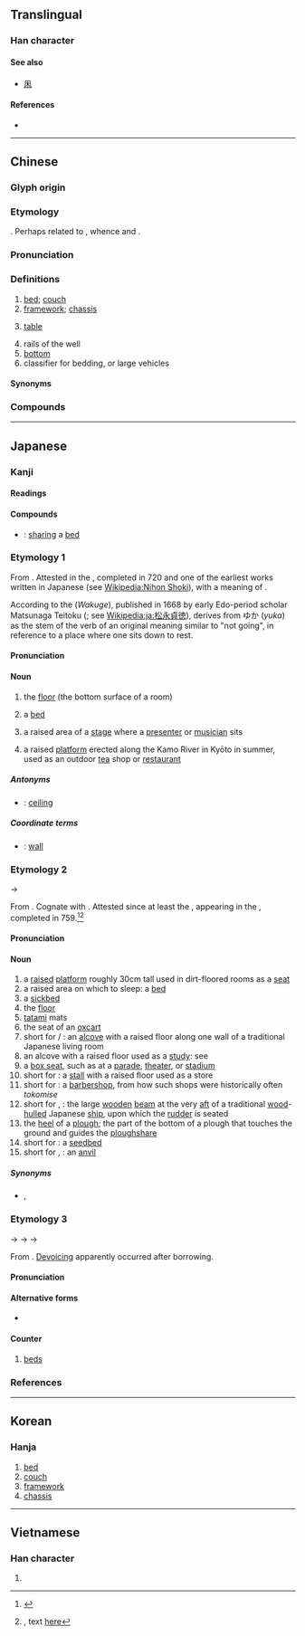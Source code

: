 {{also|牀}}
{{character info/new}}
==Translingual==
{{stroke order|strokes=7}}

===Han character===
{{Han char|rn=53|rad=广|as=04|sn=7|four=00294|canj=ID,XID|ids=⿸广木}}

====See also====
* {{l|mul|麻}} [[凩]]

====References====
* {{Han ref|kx=0343.240|dkj=09242|dj=0653.120|hdz=20873.200|uh=5E8A|ud=24202|bh=A7C9|bd=42953}}

----

==Chinese==
{{zh-forms|t2=牀}}

===Glyph origin===
{{Han etym}}

===Etymology===
{{unknown|zh}}. Perhaps related to {{cog|mkh-vie-pro|*k-ɟəːŋ||bed}}, whence {{cog|vi|giường}} and {{cog|scb|kəcɨːŋ²}}.

===Pronunciation===
{{zh-pron
|m=chuáng
|c=cong4
|h=pfs=chhòng
|md=chòng
|mn=chhn̂g/sn̂g/chhông
|mn_note=chhn̂g, sn̂g - vernacular; chhông - literary
|w=3zaan
|mc=y
|oc=y
|cat=n,cls
}}
{{rfp|zhx-teo}}

===Definitions===
{{zh-hanzi}}

# [[bed]]; [[couch]] {{zh-mw|張}}
# [[framework]]; [[chassis]]
# {{lb|zh|Teochew}} [[table]]
# rails of the well
# [[bottom]]
# classifier for bedding, or large vehicles

====Synonyms====
{{zh-dial}}
{{zh-dial|桌子}}
===Compounds===
{{zh-der|起床:to get up|床鋪:bed|床單:bed sheet|賴床|懶床|上床|床架:bed frame|溫床|眠床|一床一臥|一床三放|一床兩好|上下床|下床|下床氣|交床|供床|倒枕捶床|倒枕搥床|停床|冰床|冷床|剪床|匟床|匡床|匣床|印床|吃床腿|吊床|同床各夢|同床異夢|單人床|坐床|坐床富貴|坐床撒帳|坦腹東床|夜雨對床|女床|安床|家庭病床|對床夜語|對床風雨|小床|尿床|岩床|帆布床|床上功夫|床上安床|床上施床|床下安床|床位|床公床婆|床子|床屋|床帳|床幃|床板|床楞|床榻|床母|床沿|床笫|床笫之私|床罩|床腳|床蓐|床蝨|床褥|床頭|床頭人|床頭櫃|床頭金盡|彈簧床|循衣摸床|怯床|打枕捶床|扶床|抱角床|押床|拉床|拔步床|拖床|捉奸見床|捶床拍枕|捶床搗枕|搗枕搥床|據床指麾|東床|東床坦腹|東床嬌婿|東床嬌客|東床快婿|植床|椎床倒枕|榨床|榻床|樂床|機床|櫺床|水床|水晶床|沖床|沙發床|河床|海床|灶床|牙床|瓦灶繩床|疊床架屋|病床|石床|砂礫礦床|磨床|礤床兒|礦床|禪床|笭床|筆床|繡床|繩床|繩床瓦灶|羊肉床子|胡床|臥床|臥病在床|臨床|臨床實驗|臨床經驗|臨床醫學|苗床|著床|藜床|虎床|行軍床|認床|象床|跋步床|踏床|踏步床|車床|軟床|轄床|鉋床|銑床|鋪床|鋸床|鏇床子|鏜床|鑽床|陪床的|雞骨支床|靈床|頂子床|風雨對床|魚床子|墨床|鼓床|龍床|龍門刨床}}

{{zh-cat|Beginning}}

----

==Japanese==

===Kanji===
{{ja-kanji|grade=c|rs=广04}}

====Readings====
{{ja-readings
|goon=じょう<じやう
|kanon=そう<さう
|kanyoon=しょう<しやう
|kun=ゆか-, とこ-, ゆか-しい
}}

====Compounds====
{{der-top|Compounds}}
* {{ja-r|同床|どうしょう}}: [[sharing]] a [[bed]]
{{der-bottom}}

===Etymology 1===
{{ja-kanjitab|yomi=k|ゆか}}
From {{etyl|ojp|ja|sort=ゆか}}. Attested in the {{m|ja|日本書紀|tr=Nihon Shoki}}, completed in 720 and one of the earliest works written in Japanese (see [[Wikipedia:Nihon Shoki]]), with a meaning of {{m|en|bed}}.

According to the {{lang|ja|和句解}} (''Wakuge''), published in 1668 by early Edo-period scholar Matsunaga Teitoku ({{lang|ja|松永貞徳}}; see [[Wikipedia:ja:松永貞徳]]), derives from ゆか (''yuka'') as the {{m|ja|未然形|tr=[[mizenkei]]||[[irrealis]] form}} stem of the verb {{m|ja|行く|tr=yuku||to go}} of an original meaning similar to "not going", in reference to a place where one sits down to rest.

====Pronunciation====
{{ja-pron|yomi=k|ゆか|acc=0|acc_ref=DJR,NHK}}

====Noun====
{{ja-noun|ゆか}}

# the [[floor]] (the bottom surface of a room)
#: {{ja-usex|'''床'''を掃く|'''ゆか''' を はく|to sweep the '''floor'''}}
# a [[bed]]
# {{lb|ja|sort=ゆか|theater}} a raised area of a [[stage]] where a [[presenter]] or [[musician]] sits
# a raised [[platform]] erected along the Kamo River in Kyōto in summer, used as an outdoor [[tea]] shop or [[restaurant]]

=====Antonyms=====
* {{sense|floor}} {{ja-r|天井|てんじょう}}: [[ceiling]]

=====Coordinate terms=====
* {{sense|floor}} {{ja-r|壁|かべ}}: [[wall]]

===Etymology 2===
{{ja-kanjitab|yomi=k|とこ}}

{{IPAfont|⟨to<sub>2</sub>ko<sub>2</sub>⟩}} → {{IPAchar|/toko/}}

From {{inh|ja|ojp|sort=とこ|-}}. Cognate with {{m|ja|所|tr=tokoro||place}}. Attested since at least the {{w|Nara period}}, appearing in the ''{{w|Man'yōshū}}'', completed in 759.<ref name="KDJ">{{R:Kokugo Dai Jiten}}</ref><ref>{{RQ:Manyoshu|20|4331}}, text [http://jti.lib.virginia.edu/japanese/manyoshu/Man20Yo.html#4331 here]</ref>

====Pronunciation====
{{ja-pron|yomi=k|とこ|acc=0|acc_ref=DJR,NHK}}

====Noun====
{{ja-noun|とこ}}

# a [[raised]] [[platform]] roughly 30cm tall used in dirt-floored rooms as a [[seat]]
# a raised area on which to sleep: a [[bed]]
# a [[sickbed]]
# the [[floor]]
# [[tatami]] mats
# the seat of an [[oxcart]]
# short for {{m|ja|床間}} / {{m|ja|床の間|tr=toko no ma}}: an [[alcove]] with a raised floor along one wall of a traditional Japanese living room
# an alcove with a raised floor used as a [[study]]: see {{m|ja|付書院|tr=tsuke shoin}}
# a [[box seat]], such as at a [[parade]], [[theater]], or [[stadium]]
# short for {{m|ja|床店|tr=tokomise}}: a [[stall]] with a raised floor used as a store
# short for {{m|ja|床屋|tr=tokoya}}: a [[barbershop]], from how such shops were historically often ''tokomise''
# short for {{m|ja|床船梁|tr=toko funabari}}, {{m|ja|舵床|tr=kajidoko}}: the large [[wooden]] [[beam]] at the very [[aft]] of a traditional [[wood]]-[[hulled]] Japanese [[ship]], upon which the [[rudder]] is seated
# the [[heel]] of a [[plough]]; the part of the bottom of a plough that touches the ground and guides the [[ploughshare]]
# short for {{m|ja|苗床|tr=naedoko}}: a [[seedbed]]
# short for {{m|ja|鉄床}}, {{m|ja|金床|tr=kanatoko}}: an [[anvil]]

=====Synonyms=====
* {{sense|sickbed}} {{ja-r|病床|びょうしょう}}, {{ja-r|病褥|びょうじょく}}

===Etymology 3===
{{ja-kanjitab|yomi=kanyoon|しょう}}

{{IPAchar|/d͡ʑjau/}} → {{IPAchar|/ɕjau/}} → {{IPAchar|/ɕjɔː/}} → {{IPAchar|/ɕjoː/}}

From {{bor|ja|ltc|sort=しょう|-}} {{ltc-l|床}}.  [[devoice|Devoicing]] apparently occurred after borrowing.

====Pronunciation====
{{ja-pron|yomi=kanyoon|しょう|acc=1|acc_ref=DJR}}

====Alternative forms====
* {{l|ja|牀}}

====Counter====
{{ja-pos|counter|しょう|hhira=しやう}}

# [[bed]]s

===References===
<references/>

----

==Korean==

===Hanja===
{{ko-hanja|hangeul=상}}

# [[bed]]
# [[couch]]
# [[framework]]
# [[chassis]]

----

==Vietnamese==

===Han character===
{{vi-hantu|[[sàng]], [[giàn]], [[giường]], [[sường]], [[giàng]], [[rương]]|sort=广04|rs=广04}}

# {{defn|lang=vi|sort=广04}}